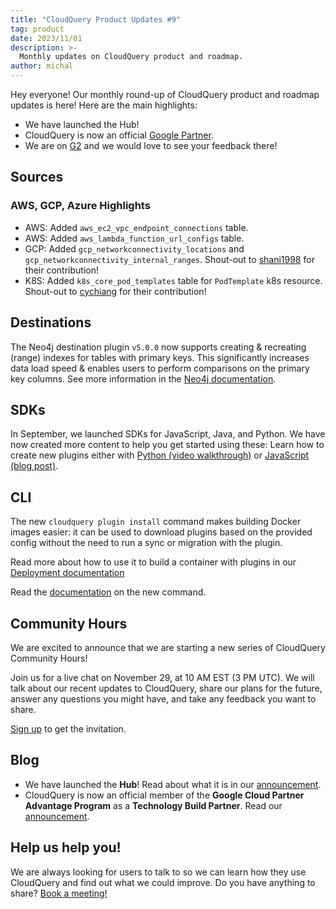 ```yaml
---
title: "CloudQuery Product Updates #9"
tag: product
date: 2023/11/01
description: >-
  Monthly updates on CloudQuery product and roadmap.
author: michal
---
```



<BlogHeader/>

Hey everyone! Our monthly round-up of CloudQuery product and roadmap updates is here! Here are the main highlights:

- We have launched the Hub!
- CloudQuery is now an official [Google Partner](/blog/announcing-gcp-partnership).
- We are on [G2](https://www.g2.com/products/cloudquery/reviews) and we would love to see your feedback there!

## Sources

### AWS, GCP, Azure Highlights

- AWS: Added `aws_ec2_vpc_endpoint_connections` table.
- AWS: Added `aws_lambda_function_url_configs` table.
- GCP: Added `gcp_networkconnectivity_locations` and `gcp_networkconnectivity_internal_ranges`. Shout-out to [shani1998](https://github.com/shani1998) for their contribution!
- K8S: Added `k8s_core_pod_templates` table for `PodTemplate` k8s resource. Shout-out to [cychiang](https://github.com/cychiang) for their contribution!

## Destinations

The Neo4j destination plugin `v5.0.0` now supports creating & recreating (range) indexes for tables with primary keys. This significantly increases data load speed & enables users to perform comparisons on the primary key columns. See more information in the [Neo4j documentation](https://neo4j.com/docs/cypher-manual/current/indexes-for-search-performance/).

## SDKs

In September, we launched SDKs for JavaScript, Java, and Python. We have now created more content to help you get started using these: Learn how to create new plugins either with [Python (video walkthrough)](https://www.youtube.com/watch?v=TSbGHz5Z09M) or [JavaScript (blog post)](/blog/creating-a-new-js-plugin).

## CLI

The new `cloudquery plugin install` command makes building Docker images easier: it can be used to download plugins based on the provided config without the need to run a sync or migration with the plugin.

Read more about how to use it to build a container with plugins in our [Deployment documentation](/docs/deployment/docker-offline)

Read the [documentation](/docs/reference/cli/cloudquery_plugin_install) on the new command.

## Community Hours

We are excited to announce that we are starting a new series of CloudQuery Community Hours!

Join us for a live chat on November 29, at 10 AM EST (3 PM UTC). We will talk about our recent updates to CloudQuery, share our plans for the future, answer any questions you might have, and take any feedback you want to share.

[Sign up](https://cloudquery.typeform.com/to/K7lGrRtz) to get the invitation.

## Blog

- We have launched the **Hub**! Read about what it is in our [announcement](https://cloudquery.io/blog/announcing-cloudquery-new-hub).
- CloudQuery is now an official member of the **Google Cloud Partner Advantage Program** as a **Technology Build Partner**. Read our [announcement](/blog/announcing-gcp-partnership).

## Help us help you!

We are always looking for users to talk to so we can learn how they use CloudQuery and find out what we could improve. Do you have anything to share? [Book a meeting!](https://calendar.app.google/VuKvf5RwXoKFfXuh8)